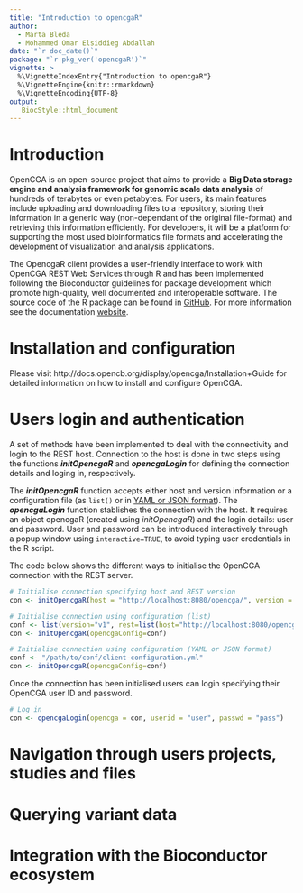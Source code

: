 ```yaml
---
title: "Introduction to opencgaR"
author: 
  - Marta Bleda
  - Mohammed Omar Elsiddieg Abdallah
date: "`r doc_date()`"
package: "`r pkg_ver('opencgaR')`"
vignette: >
  %\VignetteIndexEntry{"Introduction to opencgaR"}
  %\VignetteEngine{knitr::rmarkdown}
  %\VignetteEncoding{UTF-8}  
output: 
   BiocStyle::html_document
---
```

# Introduction
OpenCGA is an open-source project that aims to provide a **Big Data storage engine and analysis framework for genomic scale data analysis** of hundreds of terabytes or even petabytes. For users, its main features include uploading and downloading files to a repository, storing their information in a generic way (non-dependant of the original file-format) and retrieving this information efficiently. For developers, it will be a platform for supporting the most used bioinformatics file formats and accelerating the development of visualization and analysis applications.

The OpencgaR client provides a user-friendly interface to work with OpenCGA REST Web Services through R and has been implemented following the Bioconductor guidelines for package development which promote high-quality, well documented and interoperable software. The source code of the R package can be found in [GitHub](https://github.com/opencb/opencga/tree/develop/opencga-client/src/main/R). For more information see the documentation [website](http://docs.opencb.org/display/opencga/Overview).

# Installation and configuration
Please visit http://docs.opencb.org/display/opencga/Installation+Guide for detailed information on how to install and configure OpenCGA.

# Users login and authentication
A set of methods have been implemented to deal with the connectivity and login to the REST host. Connection to the host is done in two steps using the functions *__initOpencgaR__* and *__opencgaLogin__* for defining the connection details and loging in, respectively.

The *__initOpencgaR__* function accepts either host and version information or a configuration file (as `list()` or in [YAML or JSON format](http://docs.opencb.org/display/opencga/client-configuration.yml)). The *__opencgaLogin__* function stablishes the connection with the host. It requires an object opencgaR (created using *initOpencgaR*) and the login details: user and password. User and password can be introduced interactively through a popup window using `interactive=TRUE`, to avoid typing user credentials in the R script.

The code below shows the different ways to initialise the OpenCGA connection with the REST server.

```r
# Initialise connection specifying host and REST version
con <- initOpencgaR(host = "http://localhost:8080/opencga/", version = "v1")

# Initialise connection using configuration (list)
conf <- list(version="v1", rest=list(host="http://localhost:8080/opencga/"))
con <- initOpencgaR(opencgaConfig=conf)

# Initialise connection using configuration (YAML or JSON format)
conf <- "/path/to/conf/client-configuration.yml"
con <- initOpencgaR(opencgaConfig=conf)
```

Once the connection has been initialised users can login specifying their OpenCGA user ID and password.

```r
# Log in
con <- opencgaLogin(opencga = con, userid = "user", passwd = "pass")
```




# Navigation through users projects, studies and files
# Querying variant data
# Integration with the Bioconductor ecosystem
